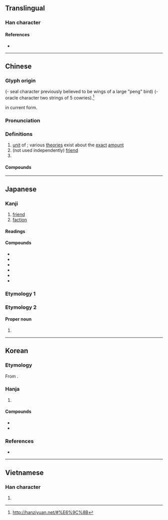 {{character info}}
==Translingual==
{{stroke order|strokes=8}}

===Han character===
{{Han char|rn=74|rad=月|as=04|sn=8|four=77220|canj=BB|ids=⿰月月}}

====References====
* {{Han ref|kx=0504.290|dkj=14340|dj=0883.040|hdz=32050.060|uh=670B|ud=26379|bh=AA42|bd=43586}}

----

==Chinese==
{{zh-forms}}

===Glyph origin===
{{Han etym}}
{{liushu|p}} (- seal character previously believed to be wings of a large "peng" bird)
(- oracle character two strings of 5 cowries).<ref>http://hanziyuan.net/#%E6%9C%8B</ref>

{{zh-etym-double|月|moon}} in current form.

===Pronunciation===
{{zh-pron
|m=péng
|c=pang4
|h=pfs=phèn
|j=peng1
|mn=pêng/qz:pâng/qz:pn̂g
|mn-t=pêng5
|mc=y
|oc=y
|cat=n
}}

===Definitions===
{{zh-hanzi}}

# [[unit]] of {{w|shell money}}; various [[theories]] exist about the [[exact]] [[amount]]
# (not used independently) [[friend]]
# {{surname|zh}}

====Compounds====
{{zh-der|三朋四友|乞拉朋吉|交朋結義|吉朋|呼朋引伴|呼朋引類|夠朋友|好朋友|引類呼朋|挾朋樹黨|朋交|朋僚|朋儔|朋儕|朋分花用|朋友|朋友有舊|朋奸|朋從|朋比|朋比作仇|朋比作奸|朋比為奸|朋淫|朋謀|朋酒|朋頭|朋馳|朋黨|朋黨之爭|朋黨比周|朋黨論|無朋|燕朋|狂朋怪友|狐朋狗友|狐朋狗黨|男朋友|碩大無朋|老朋友|耐久朋|良朋|良朋益友|親朋|親朋好友|詩朋酒侶|詩朋酒友|詩酒朋儕|豬朋狗友|賓朋|賓朋滿座|酒肉朋友|面朋|韓朋|韓朋賦|韓朋鳥|高朋|高朋故戚|高朋滿座}}

----

==Japanese==

===Kanji===
{{ja-kanji|grade=|rs=月04}}

# [[friend]]
# [[faction]]

====Readings====
{{ja-readings
|goon=ぼう
|kanon=ほう
|kun=とも-
}}

====Compounds====
{{der-top|Compounds}}
* {{ja-r|朋党|ほうとう}}
* {{ja-r|朋輩|ほうばい}}
* {{ja-r|朋友|ほうゆう}}
* {{ja-r|親朋|しんぽう}}
* {{ja-r|同朋|どうぼう}}
* {{ja-r|友朋|ゆうほう}}
{{der-bottom}}

===Etymology 1===
{{ja-kanjitab|とも|yomi=k}}
{{ja-see|とも}}

===Etymology 2===

====Proper noun====
{{ja-pos|proper|とも}}

# {{given name|ja|female|A=a|sort=とも}}

----

==Korean==

===Etymology===
From {{der|ko|ltc|-}} {{ltc-l|朋|id=1}}. {{hanja-hunmong|브ᇰ|pung|人類#중03A}}

===Hanja===
{{ko-hanja-search}}
{{ko-hanja|벗|붕}}

# {{hanja form of|붕|[[friend]]}}

====Compounds====
{{der-top|Compounds}}
* {{ko-l|붕우|朋友}}
* {{ko-l|붕당|朋黨}}
{{der-bottom}}

===References===
* {{R:hanjadoc|4770}}

----

==Vietnamese==

===Han character===
{{vi-hantu|[[bằng]], [[bẵng]]|rs=月04}}

# {{rfdef|vi|sort=月04}}